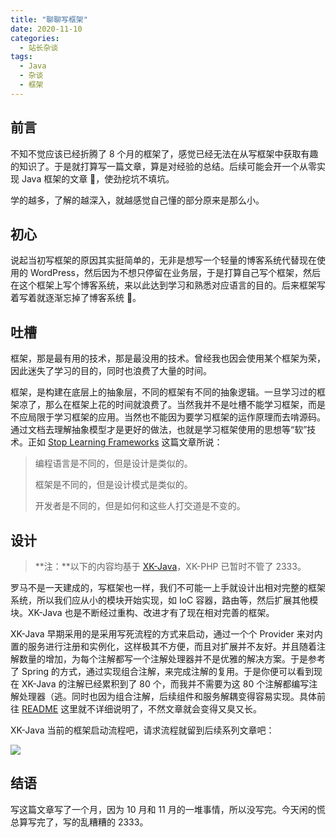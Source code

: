 ```yaml
---
title: "聊聊写框架"
date: 2020-11-10
categories:
  - 站长杂谈
tags:
  - Java
  - 杂谈
  - 框架
---
```


## 前言

不知不觉应该已经折腾了 8 个月的框架了，感觉已经无法在从写框架中获取有趣的知识了。于是就打算写一篇文章，算是对经验的总结。后续可能会开一个从零实现 Java 框架的文章 🤣，使劲挖坑不填坑。

学的越多，了解的越深入，就越感觉自己懂的部分原来是那么小。

## 初心

说起当初写框架的原因其实挺简单的，无非是想写一个轻量的博客系统代替现在使用的 WordPress，然后因为不想只停留在业务层，于是打算自己写个框架，然后在这个框架上写个博客系统，来以此达到学习和熟悉对应语言的目的。后来框架写着写着就逐渐忘掉了博客系统 🤣。

## 吐槽

框架，那是最有用的技术，那是最没用的技术。曾经我也因会使用某个框架为荣，因此迷失了学习的目的，同时也浪费了大量的时间。

框架，是构建在底层上的抽象层，不同的框架有不同的抽象逻辑。一旦学习过的框架凉了，那么在框架上花的时间就浪费了。当然我并不是吐槽不能学习框架，而是不应局限于学习框架的应用。当然也不能因为要学习框架的运作原理而去啃源码。通过文档去理解抽象模型才是更好的做法，也就是学习框架使用的思想等“软”技术。正如 [Stop Learning Frameworks](https://sizovs.net/2018/12/17/stop-learning-frameworks/) 这篇文章所说：

> 编程语言是不同的，但是设计是类似的。
>
> 框架是不同的，但是设计模式是类似的。
>
> 开发者是不同的，但是如何和这些人打交道是不变的。

## 设计

> **注：**以下的内容均基于 [XK-Java](https://github.com/syfxlin/xkjava)，XK-PHP 已暂时不管了 2333。

罗马不是一天建成的，写框架也一样，我们不可能一上手就设计出相对完整的框架系统，所以我们应从小的模块开始实现，如 IoC 容器，路由等，然后扩展其他模块。XK-Java 也是不断经过重构、改进才有了现在相对完善的框架。

XK-Java 早期采用的是采用写死流程的方式来启动，通过一个个 Provider 来对内置的服务进行注册和实例化，这样极其不方便，而且对扩展并不友好。并且随着注解数量的增加，为每个注解都写一个注解处理器并不是优雅的解决方案。于是参考了 Spring 的方式，通过实现组合注解，来完成注解的复用。于是你便可以看到现在 XK-Java 的注解已经累积到了 80 个，而我并不需要为这 80 个注解都编写注解处理器（逃。同时也因为组合注解，后续组件和服务解耦变得容易实现。具体前往 [README](https://github.com/syfxlin/xkjava#readme) 这里就不详细说明了，不然文章就会变得又臭又长。

XK-Java 当前的框架启动流程吧，请求流程就留到后续系列文章吧：

![](https://cdn.jsdelivr.net/gh/syfxlin/pic/2020/11/20201110204708.png)

## 结语

写这篇文章写了一个月，因为 10 月和 11 月的一堆事情，所以没写完。今天闲的慌总算写完了，写的乱糟糟的 2333。
